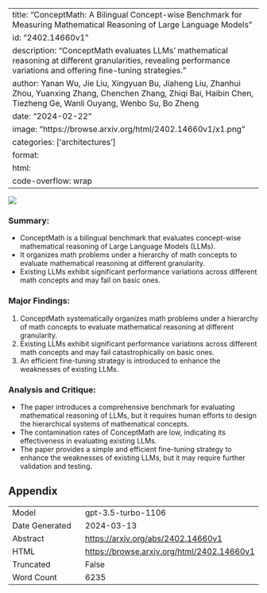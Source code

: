 
---
title: "ConceptMath: A Bilingual Concept-wise Benchmark for Measuring Mathematical Reasoning of Large Language Models"
id: "2402.14660v1"
description: "ConceptMath evaluates LLMs' mathematical reasoning at different granularities, revealing performance variations and offering fine-tuning strategies."
author: Yanan Wu, Jie Liu, Xingyuan Bu, Jiaheng Liu, Zhanhui Zhou, Yuanxing Zhang, Chenchen Zhang, Zhiqi Bai, Haibin Chen, Tiezheng Ge, Wanli Ouyang, Wenbo Su, Bo Zheng
date: "2024-02-22"
image: "https://browse.arxiv.org/html/2402.14660v1/x1.png"
categories: ['architectures']
format:
  html:
    code-overflow: wrap
---

![](https://browse.arxiv.org/html/2402.14660v1/x1.png)

### **Summary:**
- ConceptMath is a bilingual benchmark that evaluates concept-wise mathematical reasoning of Large Language Models (LLMs).
- It organizes math problems under a hierarchy of math concepts to evaluate mathematical reasoning at different granularity.
- Existing LLMs exhibit significant performance variations across different math concepts and may fail on basic ones.

### Major Findings:
1. ConceptMath systematically organizes math problems under a hierarchy of math concepts to evaluate mathematical reasoning at different granularity.
2. Existing LLMs exhibit significant performance variations across different math concepts and may fail catastrophically on basic ones.
3. An efficient fine-tuning strategy is introduced to enhance the weaknesses of existing LLMs.

### Analysis and Critique:
- The paper introduces a comprehensive benchmark for evaluating mathematical reasoning of LLMs, but it requires human efforts to design the hierarchical systems of mathematical concepts.
- The contamination rates of ConceptMath are low, indicating its effectiveness in evaluating existing LLMs.
- The paper provides a simple and efficient fine-tuning strategy to enhance the weaknesses of existing LLMs, but it may require further validation and testing.

## Appendix

|          |          |
|----------|----------|
| Model     | gpt-3.5-turbo-1106       |
| Date Generated     | 2024-03-13       |
| Abstract | [https://arxiv.org/abs/2402.14660v1](https://arxiv.org/abs/2402.14660v1)        |
| HTML     | [https://browse.arxiv.org/html/2402.14660v1](https://browse.arxiv.org/html/2402.14660v1)       |
| Truncated       | False       |
| Word Count       | 6235       |